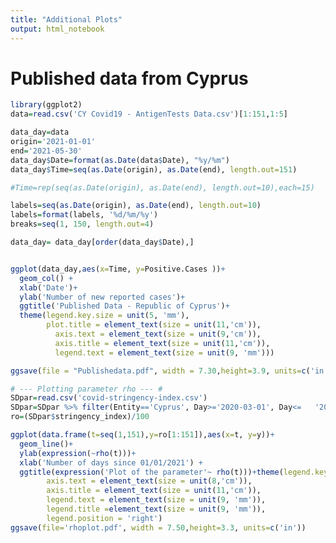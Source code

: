 ---
title: "Additional Plots"
output: html_notebook
---

# Published data from Cyprus
```{r}
library(ggplot2)
data=read.csv('CY Covid19 - AntigenTests Data.csv')[1:151,1:5]
```
```{r}
data_day=data
origin='2021-01-01'
end='2021-05-30'
data_day$Date=format(as.Date(data$Date), "%y/%m")
data_day$Time=seq(as.Date(origin), as.Date(end), length.out=151)

#Time=rep(seq(as.Date(origin), as.Date(end), length.out=10),each=15)

labels=seq(as.Date(origin), as.Date(end), length.out=10)
labels=format(labels, '%d/%m/%y')
breaks=seq(1, 150, length.out=4)

data_day= data_day[order(data_day$Date),]


ggplot(data_day,aes(x=Time, y=Positive.Cases ))+
  geom_col() +
  xlab('Date')+
  ylab('Number of new reported cases')+
  ggtitle('Published Data - Republic of Cyprus')+
  theme(legend.key.size = unit(5, 'mm'), 
        plot.title = element_text(size = unit(11,'cm')),
          axis.text = element_text(size = unit(9,'cm')),
          axis.title = element_text(size = unit(11,'cm')),
          legend.text = element_text(size = unit(9, 'mm')))

ggsave(file = "Publishedata.pdf", width = 7.30,height=3.9, units=c('in'))


```

```{r}
# --- Plotting parameter rho --- #
SDpar=read.csv('covid-stringency-index.csv')
SDpar=SDpar %>% filter(Entity=='Cyprus', Day>='2020-03-01', Day<=	'2021-05-31')
ro=(SDpar$stringency_index)/100

ggplot(data.frame(t=seq(1,151),y=ro[1:151]),aes(x=t, y=y))+
  geom_line()+
  ylab(expression(~rho(t)))+
  xlab('Number of days since 01/01/2021') +
  ggtitle(expression('Plot of the parameter'~ rho(t)))+theme(legend.key.size = unit(5, 'mm'), plot.title = element_text(size = unit(11,'cm')),
        axis.text = element_text(size = unit(8,'cm')),
        axis.title = element_text(size = unit(11,'cm')),
        legend.text = element_text(size = unit(9, 'mm')),
        legend.title =element_text(size = unit(9, 'mm')),
        legend.position = 'right')
ggsave(file='rhoplot.pdf', width = 7.50,height=3.3, units=c('in'))
```


